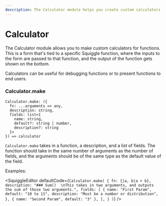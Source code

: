```yaml
---
description: The Calculator module helps you create custom calculators
---
```



# Calculator

The Calculator module allows you to make custom calculators for functions. This is a form that's tied to a specific Squiggle function, where the inputs to the form are passed to that function, and the output of the function gets shown on the bottom.

Calculators can be useful for debugging functions or to present functions to end users.

### Calculator.make

```
Calculator.make: ({
  fn: ...arguments => any,
  description: string,
  fields: list<{
    name: string,
    default?: string | number,
    description?: string
  }>
}) => calculator
```

``Calculator.make`` takes in a function, a description, and a list of fields. The function should take in the same number of arguments as the number of fields, and the arguments should be of the same type as the default value of the field.

Examples:

<SquiggleEditor
  defaultCode={`Calculator.make(
  {
    fn: {|a, b|a + b},
    description: "### Sum()  \nThis takes in two arguments, and outputs the sum of those two arguments.",
    fields: [
      {
        name: "First Param",
        default: "10 to 11",
        description: "Must be a number or distribution",
      },
      { name: "Second Param", default: "3" },
    ],
  }
)`}
/>